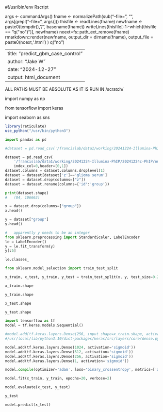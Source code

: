 #!/usr/bin/env Rscript

args <- commandArgs()
fname <- normalizePath(sub("--file=", "", args[grepl("--file=", args)]))
thisfile <- readLines(fname)
newfname <- paste0(tempdir(), "/", basename(fname))
writeLines(thisfile[-1:-which(thisfile == "q(\"no\")")], newfname)
noext=fs::path_ext_remove(fname)
rmarkdown::render(newfname, output_dir = dirname(fname), output_file = paste0(noext,'.html') )
q("no")




---
title: "predict_gbm_case_control"
author: "Jake W"
date: "2024-12-27"
output: html_document
---


ALL PATHS MUST BE ABSOLUTE AS IT IS RUN IN /scratch/


import numpy as np

from tensorflow import keras

import seaborn as sns


```r

library(reticulate)
use_python("/usr/bin/python3")
```

```python
import pandas as pd
```


```python
#dataset = pd.read_csv('/francislab/data1/working/20241224-Illumina-PhIP/20241224c-PhIP/gbm.csv',index_col=0)

dataset = pd.read_csv(
	'/francislab/data1/working/20241224-Illumina-PhIP/20241224c-PhIP/out.gbm/Zscores.minimums.filtered.csv',
	index_col=0,header=[0,1])
dataset.columns = dataset.columns.droplevel(1)
dataset = dataset[dataset['z']=='glioma serum']
dataset = dataset.drop(columns=["z"])
dataset = dataset.rename(columns={'id':'group'})

print(dataset.shape)
#	(84, 106663)
```

```python
x = dataset.drop(columns=["group"])
x.head()
```

```python
y = dataset["group"]
y.head()
```

```python
#	apparently y needs to be an integer
from sklearn.preprocessing import StandardScaler, LabelEncoder
le = LabelEncoder()
y = le.fit_transform(y)
y[:5]
```

```python
le.classes_
```


```python
from sklearn.model_selection import train_test_split

x_train, x_test, y_train, y_test = train_test_split(x, y, test_size=0.2)
```

```python
x_train.shape
```

```python
y_train.shape
```

```python
x_test.shape
```

```python
y_test.shape
```



```python
import tensorflow as tf
model = tf.keras.models.Sequential()

#model.add(tf.keras.layers.Dense(256, input_shape=x_train.shape, activation='sigmoid'))
#/usr/local/lib/python3.10/dist-packages/keras/src/layers/core/dense.py:87: UserWarning: Do not pass an `input_shape`/`input_dim` argument to a layer. When using Sequential models, prefer using an `Input(shape)` object as the first layer in the model instead.

model.add(tf.keras.layers.Dense(1024, activation='sigmoid'))
model.add(tf.keras.layers.Dense(512, activation='sigmoid'))
model.add(tf.keras.layers.Dense(256, activation='sigmoid'))
model.add(tf.keras.layers.Dense(1, activation='sigmoid'))
```


```python
model.compile(optimizer='adam', loss='binary_crossentropy', metrics=['accuracy'])
```

```python
model.fit(x_train, y_train, epochs=20, verbose=2)
```

```python
model.evaluate(x_test, y_test)
```

```python
y_test
```

```python
model.predict(x_test)
```


